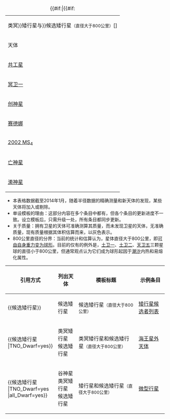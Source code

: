 {| class="wikitable sortable"
|+ {{#if:{{{TNO_Dwarf|}}}|{{#if: {{{all_Dwarf|}}}||类冥}}矮行星与}}候选矮行星<small>（直径大于800公里）</small><span class="editlink noprint plainlinks navbar">[{{Ed|候选矮行星}}]</span>
|-
! 天体
! 英文名
! 编号
! 半径<br/>（公里）
! 质量<br/>（10<sup>21</sup>千克）
! 平均轨道半径<br/>（天文单位）
! 分类{{#if:{{{all_Dwarf|}}}|
<small></br>[[柯伊伯带]]包括冥族小天体、</br>QB1天体、其它共振天体</small>
{{!}}-
{{!}} [[谷神星]]
{{!}} Ceres     
{{!}} 1
{{!}} {{val|475|2}}
{{!}} 0.94
{{!}} 2.77
{{!}} [[小行星带]]
}}
{{#if:{{{TNO_Dwarf|}}}|
{{!}}-
{{!}} [[冥王星]]
{{!}} Pluto
{{!}} 134340 
{{!}} {{val|1185|10}}
{{!}} 13.05
{{!}} 39.26
{{!}} [[冥族小天体]]
{{!}}-
{{!}} [[阋神星]]
{{!}} Eris
{{!}} 136199 
{{!}} {{val|1163|6}}
{{!}} 16.7
{{!}} 67.67
{{!}} [[离散盘]]
{{!}}-
{{!}} [[鸟神星]]
{{!}} Makemake
{{!}} 136472 
{{!}} {{val|715|7}}
{{!}} style="color: silver"{{!}}3
{{!}} 45.79
{{!}} [[QB1天体]]
{{!}}-
{{!}} [[妊神星]]
{{!}} Haumea
{{!}} 136108 
{{!}} {{val|620|30}}<ref>Fornasier ''et al.'' (2013)</ref>
{{!}} 4.01
{{!}} 43.13
{{!}} [[共振海王星外天體|其它共振天体]]}}
|-
| [[共工星]]
| Gonggong
| 225088
| {{val|640|105}}<ref name="TNOsCool4">{{Cite journal|title=TNOs are Cool: A Survey of the Transneptunian Region: A Herschel Open Time Key Programme|url=http://link.springer.com/10.1007/s11038-009-9307-x|last=Müller|first=Thomas G.|last2=Lellouch|first2=Emmanuel|date=2009-09|journal=Earth, Moon, and Planets|issue=2-4|doi=10.1007/s11038-009-9307-x|volume=105|pages=209–219|language=en|issn=0167-9295|last3=Böhnhardt|first3=Hermann|last4=Stansberry|first4=John|last5=Barucci|first5=Antonella|last6=Crovisier|first6=Jacques|last7=Delsanti|first7=Audrey|last8=Doressoundiram|first8=Alain|last9=Dotto|first9=Elisabetta}}</ref>
| style="color: silver"|2
| 67.21
| [[离散盘]]
|-
| [[冥卫一]]
| Charon
| Pluto I
| {{val|604|2}}
| 1.52
| 39.26
| [[冥族小天体]]或[[卫星]]
|-
| [[创神星]]
| Quaoar
| 50000
| {{val|555|3}}
| 1.4
| 43.58
| [[QB1天体]]
|-
| [[小行星90377|赛德娜]]
| Sedna
| 90377
| {{val|498|40}}<ref name="Pál Kiss Müller Santos-Sanz 2012 p=L6">{{Cite journal|title=“TNOs are Cool”: A survey of the trans-Neptunian region: VII. Size and surface characteristics of (90377) Sedna and 2010 EK 139|url=http://www.aanda.org/10.1051/0004-6361/201218874|last=Pál|first=A.|last2=Kiss|first2=C.|date=2012-05|journal=Astronomy & Astrophysics|doi=10.1051/0004-6361/201218874|volume=541|pages=L6|issn=0004-6361|last3=Müller|first3=T. G.|last4=Santos-Sanz|first4=P.|last5=Vilenius|first5=E.|last6=Szalai|first6=N.|last7=Mommert|first7=M.|last8=Lellouch|first8=E.|last9=Rengel|first9=M.}}</ref>
| style="color: silver"|0.8
| 518.57
| [[离散盘]]或内[[奥尔特云]]
|-
| [[小行星307261|2002 MS<sub>4</sub>]]
| 
| 307261
| {{val|470|30}}
| style="color: silver"|0.7
| 41.93
| [[QB1天体]]或[[离散盘]]
|-
| [[亡神星]]
| Orcus
| 90482
| {{val|460|10}}
| 0.64
| 39.17
| [[冥族小天体]]
|-
| [[潫神星]]
| Salacia
| 120347
| {{val|430|20}}
| 0.45
| 42.19
| [[傳統古柏帶天體|QB1天体]]或[[离散盘]]
|}<noinclude>
*本表格数据截至2014年1月，随着半径数据的精确测量和新天体的发现，某些天体将加入或剔除。
*单设模板的理由：这部分内容在多个条目中都有，但各个条目的更新进度不一致。设立模板后，只需升级一处，所有条目都同步更新。
*关于质量：拥有卫星的天体可准确测算其质量，而未发现卫星的天体，无准确质量，现有质量根据其体积估算而来，以灰色表示。
*800公里直径的分界：当前的统计和估算认为，星体直径大于800公里，即[[流體靜力平衡|可由自身重力变为球形]]。目前的仅有的例外是，[[土卫一]]、[[土卫二]]、[[天卫五]]三颗星球的直径小于800公里，但通常观点认为它们成为球形起因于[[潮汐]]内热和易熔化属性。
{| class="wikitable"
|-
! 引用方式 !! 列出天体 !! 模板标题 !! 示例条目
|-
| <nowiki>{{候选矮行星}}</nowiki> || 候选矮行星 || 候选矮行星<small>（直径大于800公里）</small> || [[矮行星候选者列表]]
|-
| <nowiki>{{候选矮行星</nowiki></br><nowiki>|TNO_Dwarf=yes}}</nowiki> || 类冥矮行星</br>候选矮行星 || 类冥矮行星和候选矮行星<small>（直径大于800公里）</small> || [[海王星外天体]]
|-
| <nowiki>{{候选矮行星</nowiki></br><nowiki>|TNO_Dwarf=yes</nowiki></br><nowiki>|all_Dwarf=yes}}</nowiki> || 谷神星</br>类冥矮行星</br>候选矮行星 || 矮行星和候选矮行星<small>（直径大于800公里）</small> || [[微型行星]]
|}
<references/></noinclude>